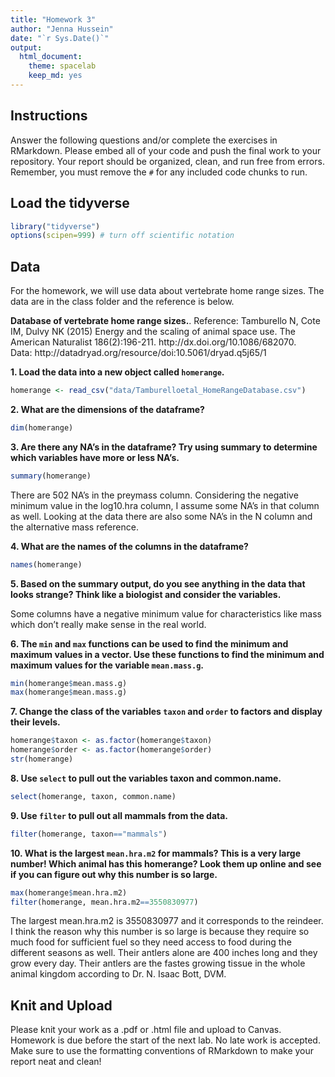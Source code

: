 ```yaml
---
title: "Homework 3"
author: "Jenna Hussein"
date: "`r Sys.Date()`"
output:
  html_document: 
    theme: spacelab
    keep_md: yes
---
```


## Instructions
Answer the following questions and/or complete the exercises in RMarkdown. Please embed all of your code and push the final work to your repository. Your report should be organized, clean, and run free from errors. Remember, you must remove the `#` for any included code chunks to run.  

## Load the tidyverse
```r
library("tidyverse")
options(scipen=999) # turn off scientific notation
```

## Data
For the homework, we will use data about vertebrate home range sizes. The data are in the class folder and the reference is below.  

**Database of vertebrate home range sizes.**. 
Reference: Tamburello N, Cote IM, Dulvy NK (2015) Energy and the scaling of animal space use. The American Naturalist 186(2):196-211. http://dx.doi.org/10.1086/682070.  
Data: http://datadryad.org/resource/doi:10.5061/dryad.q5j65/1  

**1. Load the data into a new object called `homerange`.**
```r
homerange <- read_csv("data/Tamburelloetal_HomeRangeDatabase.csv")
```

**2. What are the dimensions of the dataframe?**  
```r
dim(homerange)
```

**3. Are there any NA's in the dataframe? Try using summary to determine which variables have more or less NA's.**
```r
summary(homerange)
```
There are 502 NA's in the preymass column. Considering the negative minimum value in the log10.hra column, I assume some NA's in that column as well. Looking at the data there are also some NA's in the N column and the alternative mass reference.
 
**4. What are the names of the columns in the dataframe?**
```r
names(homerange)
```

**5. Based on the summary output, do you see anything in the data that looks strange? Think like a biologist and consider the variables.** 

Some columns have a negative minimum value for characteristics like mass which don't really make sense in the real world.

**6. The `min` and `max` functions can be used to find the minimum and maximum values in a vector. Use these functions to find the minimum and maximum values for the variable `mean.mass.g`.**  
```r
min(homerange$mean.mass.g)
max(homerange$mean.mass.g)
```

**7. Change the class of the variables `taxon` and `order` to factors and display their levels.**  
```r
homerange$taxon <- as.factor(homerange$taxon)
homerange$order <- as.factor(homerange$order)
str(homerange)
```

**8. Use `select` to pull out the variables taxon and common.name.**  
```r
select(homerange, taxon, common.name)
```

**9. Use `filter` to pull out all mammals from the data.**
```r
filter(homerange, taxon=="mammals")
```

**10. What is the largest `mean.hra.m2` for mammals? This is a very large number! Which animal has this homerange? Look them up online and see if you can figure out why this number is so large.**
```r
max(homerange$mean.hra.m2)
filter(homerange, mean.hra.m2==3550830977)
```
The largest mean.hra.m2 is 3550830977 and it corresponds to the reindeer. I think the reason why this number is so large is because they require so much food for sufficient fuel so they need access to food during the different seasons as well. Their antlers alone are 400 inches long and they grow every day. Their antlers are the fastes growing tissue in the whole animal kingdom according to Dr. N. Isaac Bott, DVM. 

## Knit and Upload
Please knit your work as a .pdf or .html file and upload to Canvas. Homework is due before the start of the next lab. No late work is accepted. Make sure to use the formatting conventions of RMarkdown to make your report neat and clean!  